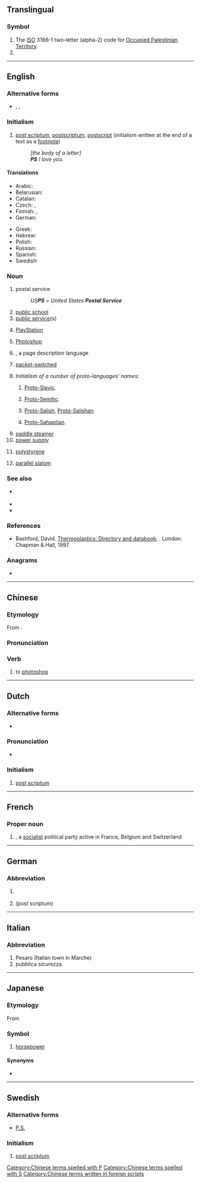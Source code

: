 {{also|Appendix:Variations of “ps”}}
==Translingual==

===Symbol===
{{head|mul|symbol}}

# The [[ISO]] 3166-1 two-letter (alpha-2) code for [[Occupied Palestinian Territory]].
# {{SI-unit-abbnp|peta|siemens|electrical conductance}}

----

==English==

===Alternative forms===
* {{sense|postscriptum}} {{l|en|P.S.}}, {{l|en|p.s.}}, {{l|en|ps.}}

===Initialism===
{{rfc-header|Initialism}}
{{head|en|initialism}}

# [[post scriptum]], [[postscriptum]], [[postscript]] (initialism written at the end of a text as a [[footnote]])
#: ''[the body of a letter]''
#: '''''PS''' I love you.''

====Translations====
{{trans-top|addendum to a letter}}
* Arabic: {{t|ar|مُلَاحَظَة|f}}
* Belarusian: {{t|be|P.S.|sc=Cyrl}}
* Catalan: {{t+|ca|PS}}
* Czech: {{t+|cs|PS}}, {{t|cs|P.S.}}
* Finnish: {{t+|fi|PS}}, {{t|fi|JK}}
* German: {{t+|de|NS}}
{{trans-mid}}
* Greek: {{t|el|ΥΓ.|n}}
* Hebrew: {{t|he|נ״ב|tr=n"b}}
* Polish: {{t+|pl|PS}}
* Russian: {{t|ru|P. S.}}
* Spanish: {{t|es|P.D.}}
* Swedish: {{t+|sv|PS}}
{{trans-bottom}}

===Noun===
{{en-noun|-}}

# postal service
#: ''US'''PS''' = United States '''Postal Service'''''
# [[public school]]
# [[public service]](s)
# {{lb|en|video games}} [[PlayStation]]
# {{lb|en|software}} [[Photoshop]]
# {{lb|en|computing}} {{w|PostScript}}, a page description language
# {{lb|en|telecommunications}} [[packet-switched]]
# ''Initialism of a number of proto-languages' names:''
## {{lb|en|linguistics}} [[Proto-Slavic]].
## {{lb|en|linguistics}} [[Proto-Semitic]].
## {{lb|en|linguistics}} [[Proto-Salish]], [[Proto-Salishan]].
## {{lb|en|linguistics}} [[Proto-Sahaptian]].
# [[paddle steamer]]
# [[power supply]]
# {{lb|en|organic compound}} [[polystyrene]]
# [[parallel slalom]]

===See also===
* {{sense|packet-switched}} {{pedia|lang=en|Packet switching}}
* {{l|en|deinde scriptum|d.s.}}
* {{l|en|p.p.s.}}

===References===
* {{lb|en|organic compound}} Bashford, David. [http://books.google.com/books?id=ycLq-EYaE0QC&dq=a.+schulman&source=gbs_navlinks_s Thermoplastics: Directory and databook]; {{ISBN|9780412733505}}. London: Chapman & Hall, 1997.

===Anagrams===
* {{anagrams|en|S&P|SP|Sp|s.p.|s/p|sp}}

----

==Chinese==

===Etymology===
From {{der|zh|en|photoshop|'''p'''hoto'''s'''hop}}.

===Pronunciation===
{{rfp|lang=zh}}

===Verb===
{{zh-verb}}

# to [[photoshop]]

[[Category:Chinese terms spelled with P]]
[[Category:Chinese terms spelled with S]]
[[Category:Chinese terms written in foreign scripts]]

----

==Dutch==

===Alternative forms===
* {{l|nl|P.S.}}

===Pronunciation===
* {{audio|Nl-PS.ogg|Audio|lang=nl}}

===Initialism===
{{rfc-header|Initialism}}
{{head|nl|initialism}}

# [[post scriptum]]

----

==French==

===Proper noun===
{{fr-proper noun|m}}

# {{initialism of|lang=fr|[[w:Parti Socialiste|Parti Socialiste]]|nodot=1}}, a [[socialist]] political party active in France, Belgium and Switzerland

----

==German==

===Abbreviation===
{{rfc-header|Abbreviation}}
{{head|de|abbreviation}}

# {{abbreviation of|lang=de|Pferdestärke|nodot=1}} {{gloss|horsepower}}
# {{abbreviation of|lang=de|Postskriptum|nodot=1}} (post scriptum)

----

==Italian==

===Abbreviation===
{{rfc-header|Abbreviation}}
{{head|it|abbreviation}}

# Pesaro (Italian town in Marche)
# pubblica sicurezza

----

==Japanese==

===Etymology===
From {{etyl|de|ja|sort=ひいえす'}} {{m|de|Pferdestärke}}

===Symbol===
{{ja-pos|ピーエス|symbol}}

# [[horsepower]]

====Synonyms====
* {{ja-r|馬力|ばりき}}

----

==Swedish==

===Alternative forms===
* [[P.S.]]

===Initialism===
{{rfc-header|Initialism}}
{{head|sv|initialism}}

# [[post scriptum]]